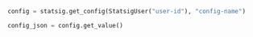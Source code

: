 ```py
config = statsig.get_config(StatsigUser("user-id"), "config-name")

config_json = config.get_value()
```
